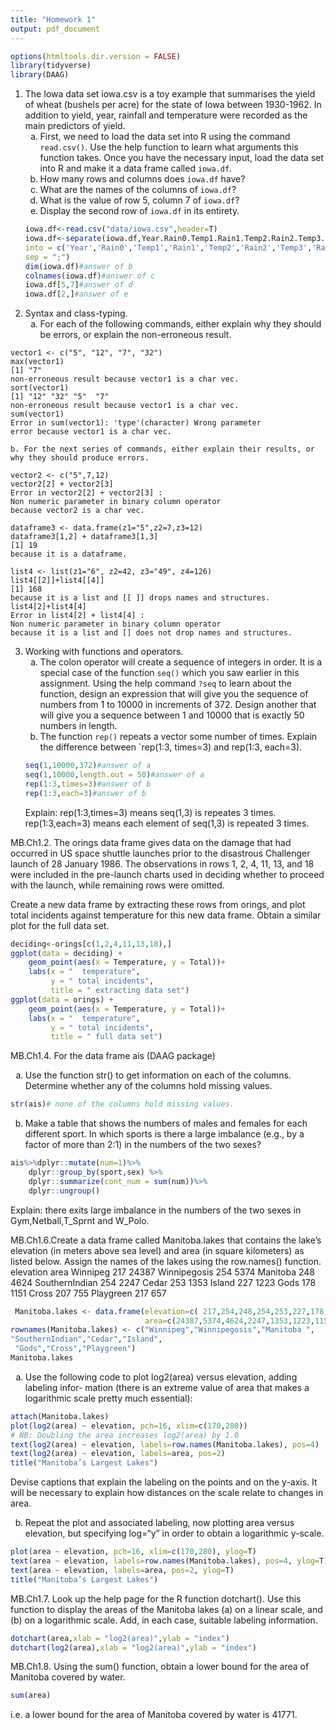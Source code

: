 ```yaml
---
title: "Homework 1"
output: pdf_document
---
```

```r
options(htmltools.dir.version = FALSE)
library(tidyverse)
library(DAAG)
```

1. The Iowa data set iowa.csv is a toy example that summarises the yield of wheat (bushels per acre) for the state of Iowa between 1930-1962. In addition to yield, year, rainfall and temperature were recorded as the main predictors of yield.
    a. First, we need to load the data set into R using the command `read.csv()`. Use the help function to learn what arguments this function takes. Once you have the necessary input, load the data set into R and make it a data frame called `iowa.df`.
    b. How many rows and columns does `iowa.df` have?     
    c. What are the names of the columns of `iowa.df`?
    d. What is the value of row 5, column 7 of `iowa.df`?
    e. Display the second row of `iowa.df` in its entirety.
```r
iowa.df<-read.csv("data/iowa.csv",header=T)
iowa.df<-separate(iowa.df,Year.Rain0.Temp1.Rain1.Temp2.Rain2.Temp3.Rain3.Temp4.Yield,
into = c('Year','Rain0','Temp1','Rain1','Temp2','Rain2','Temp3','Rain3','Temp4','Yield'),
sep = ";")
dim(iowa.df)#answer of b
colnames(iowa.df)#answer of c
iowa.df[5,7]#answer of d
iowa.df[2,]#answer of e
```
2. Syntax and class-typing.
    a. For each of the following commands, either explain why they should be errors, or explain the non-erroneous result.
    

```
vector1 <- c("5", "12", "7", "32")
max(vector1)
[1] "7"  
non-erroneous result because vector1 is a char vec.
sort(vector1)
[1] "12" "32" "5"  "7" 
non-erroneous result because vector1 is a char vec.
sum(vector1)
Error in sum(vector1): 'type'(character) Wrong parameter
error because vector1 is a char vec.

```

    b. For the next series of commands, either explain their results, or why they should produce errors.

```
vector2 <- c("5",7,12)
vector2[2] + vector2[3]
Error in vector2[2] + vector2[3] :
Non numeric parameter in binary column operator
because vector2 is a char vec.

dataframe3 <- data.frame(z1="5",z2=7,z3=12)
dataframe3[1,2] + dataframe3[1,3]
[1] 19
because it is a dataframe.

list4 <- list(z1="6", z2=42, z3="49", z4=126)
list4[[2]]+list4[[4]]
[1] 168
because it is a list and [[ ]] drops names and structures.
list4[2]+list4[4]
Error in list4[2] + list4[4] :
Non numeric parameter in binary column operator
because it is a list and [] does not drop names and structures.
```

3. Working with functions and operators.
    a. The colon operator will create a sequence of integers in order. It is a special case of the function `seq()` which you saw earlier in this assignment. Using the help command `?seq` to learn about the function, design an expression that will give you the sequence of numbers from 1 to 10000 in increments of 372. Design another that will give you a sequence between 1 and 10000 that is exactly 50 numbers in length.
    b. The function `rep()` repeats a vector some number of times. Explain the difference between `rep(1:3, times=3) and rep(1:3, each=3).
```r
seq(1,10000,372)#answer of a
seq(1,10000,length.out = 50)#answer of a
rep(1:3,times=3)#answer of b
rep(1:3,each=3)#answer of b
```
    Explain:
    rep(1:3,times=3) means seq(1,3) is repeates 3 times.
    rep(1:3,each=3) means each element of seq(1,3) is repeated 3 times.

MB.Ch1.2. The orings data frame gives data on the damage that had occurred in US space shuttle launches prior to the disastrous Challenger launch of 28 January 1986. The observations in rows 1, 2, 4, 11, 13, and 18 were included in the pre-launch charts used in deciding whether to proceed with the launch, while remaining rows were omitted.

Create a new data frame by extracting these rows from orings, and plot total incidents against temperature for this new data frame. Obtain a similar plot for the full data set.
```r
deciding<-orings[c(1,2,4,11,13,18),]
ggplot(data = deciding) +
    geom_point(aes(x = Temperature, y = Total))+
    labs(x = "  temperature",
         y = " total incidents",
         title = " extracting data set")
ggplot(data = orings) +
    geom_point(aes(x = Temperature, y = Total))+
    labs(x = "  temperature",
         y = " total incidents",
         title = " full data set")
```
MB.Ch1.4. For the data frame ais (DAAG package)

(a) Use the function str() to get information on each of the columns. Determine whether any of the columns hold missing values.
```r
str(ais)# none of the columns hold missing values.
```

(b) Make a table that shows the numbers of males and females for each different sport. In which sports is there a large imbalance (e.g., by a factor of more than 2:1) in the numbers of the two sexes?
```r
ais%>%dplyr::mutate(num=1)%>%
    dplyr::group_by(sport,sex) %>%
    dplyr::summarize(cont_num = sum(num))%>%
    dplyr::ungroup()
```
Explain:
  there exits large imbalance in the numbers of the two sexes in Gym,Netball,T_Sprnt and W_Polo.
    
MB.Ch1.6.Create a data frame called Manitoba.lakes that contains the lake’s elevation (in meters above sea level) and area (in square kilometers) as listed below. Assign the names of the lakes using the row.names() function.
               elevation  area
Winnipeg             217 24387
Winnipegosis         254  5374
Manitoba             248  4624
SouthernIndian       254  2247
Cedar                253  1353
Island               227  1223
Gods                 178  1151
Cross                207   755
Playgreen            217   657
```r
 Manitoba.lakes <- data.frame(elevation=c( 217,254,248,254,253,227,178,207,217),
                              area=c(24387,5374,4624,2247,1353,1223,1151,755,657))
rownames(Manitoba.lakes) <- c("Winnipeg","Winnipegosis","Manitoba ",
"SouthernIndian","Cedar","Island",
 "Gods","Cross","Playgreen")
Manitoba.lakes
```

(a) Use the following code to plot log2(area) versus elevation, adding labeling infor- mation (there is an extreme value of area that makes a logarithmic scale pretty much essential):
```r
attach(Manitoba.lakes)
plot(log2(area) ~ elevation, pch=16, xlim=c(170,280))
# NB: Doubling the area increases log2(area) by 1.0
text(log2(area) ~ elevation, labels=row.names(Manitoba.lakes), pos=4)
text(log2(area) ~ elevation, labels=area, pos=2) 
title("Manitoba’s Largest Lakes")
```
Devise captions that explain the labeling on the points and on the y-axis. It will be necessary to explain how distances on the scale relate to changes in area.

(b) Repeat the plot and associated labeling, now plotting area versus elevation, but specifying log="y" in order to obtain a logarithmic y-scale.
```r
plot(area ~ elevation, pch=16, xlim=c(170,280), ylog=T)
text(area ~ elevation, labels=row.names(Manitoba.lakes), pos=4, ylog=T)
text(area ~ elevation, labels=area, pos=2, ylog=T) 
title("Manitoba’s Largest Lakes")

```
MB.Ch1.7. Look up the help page for the R function dotchart(). Use this function to display the areas of the Manitoba lakes (a) on a linear scale, and (b) on a logarithmic scale. Add, in each case, suitable labeling information.
```r
dotchart(area,xlab = "log2(area)",ylab = "index")
dotchart(log2(area),xlab = "log2(area)",ylab = "index")
```

MB.Ch1.8. Using the sum() function, obtain a lower bound for the area of Manitoba covered by water.
```r
sum(area)
```
i.e. a lower bound for the area of Manitoba covered by water is 41771.

